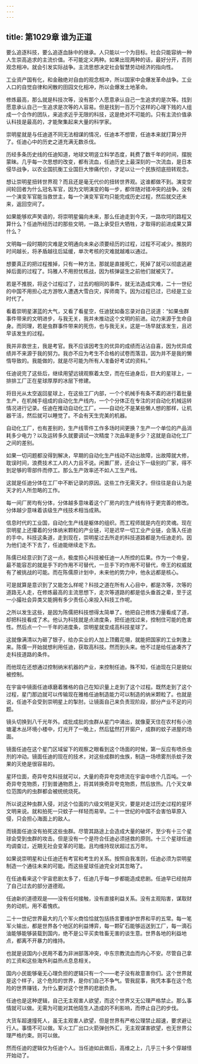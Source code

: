 ```yaml
---
---
---
```

title: 第1029章 谁为正道
---



要么追逐科技，要么追逐血脉中的继承。人只能以一个为目标。社会只能容纳一种人生崇高追求的主流价值。不可能定义两种。如果出现两种的话，最好分开，否则观念相冲。就会引发实际战争。主流思想决定社会智慧劳动经济的指向性。

工业资产国有化，和金融绝对自由的观念相冲，所以国家中会爆发革命战争。工业人口的自觉自律和闲散的田园文化相冲，所以会爆发土地革命。

修炼最高，那么就是科技次等，没有那个人愿意承认自己一生追求的是次等。找到愿意承认自己一生追求是次等的人容易。但是找到一百万个这样的心理下贱的人组成一个合作的团队，来追求近乎无限的科技，这是绝对不可能的。只有主流价值承认科技是最高的，才能聚集起来大量的科学家。

崇明星就是与任迪道不同无法相谋的情况，任迪本不想管，任迪本来就打算分开了。任迪心中的历史之道充满无数杀伐。

历经多条历史线的任迪知道，地球文明竖立科学态度，耗费了数千年的时间，摆脱蒙昧。几乎每一次思想的改变，都有流血，任迪历史上最深刻的一次流血，是日本侵华战争，以农业国抗衡工业国巨大惨痛代价，才足以让一个民族彻底扭转观念。

想让崇明星扭转世界观？而且还是毫无代价的扭转世界观。这谁都做不到。演变空间轮回者为什么冠名军官，因为文明演变的每一步，都伴随对错冲突的战争。没有一个演变军官能当救世主，每一个演变军官均只能完成历史过程，然后就交还未来，返回空间了。

如果能够欢声笑语的，将崇明星偏向未来，那么任迪走到今天，一路坎坷的路程又算什么？任迪所经历过的那些文明，一路上承受巨大牺牲，才取得的前进成果又算什么？

文明每一段时期的灾难是文明通向未来必须要经历的过程，过程不可减少。推脱的时间越长，将矛盾越往后延缓，单次考核的灾难就越难以通过。

想要真正的把过程推掉，只有一种方法，那就是直接死亡，死掉了就可以彻底逃避掉后面的过程了。玛雅人不用担忧核战，因为核弹诞生之前他们就被灭了。

若是不推脱，将这个过程过了，过去的相同的事件，就无法造成灾难，二十一世纪的中国不用担心北方游牧人遭遇大雪白灾，挥师南下。因为过程已过，已经是工业时代了。

看着崇明星湛蓝的大气，又看了看星空，任迪犹如备忘录对自己说道：“如果虫群事件带来的文明进步，与我无关，我并未推动这个文明的前进。动力来源于生命自身。而同理，若是虫群事件带来的死伤，也与我无关。这是一场早就该发生，且迟早该发生的过程。

我并非救世主，我是考官。我不应该因考生的优异的成绩而沾沾自喜，因为优异成绩并不来源于我的努力。我亦不应为考生不合格的试卷而落泪，因为并不是我的懒惰导致的。我能做的，就是尽可能为所有人准备好考试的资料。”

任迪说完了这些后，继续用望远镜观察着太空，而在任迪身后，巨大的星球上，一排排工厂正在星球厚厚的冰层下修建。

将目光从太空返回星球上，在这些工厂内部，一个个机械手有条不紊的进行着批量生产，在机械手组成的自动化生产线内，一个个分体正在专注的对自动化机械运转情况进行记录。任迪在推动自动化工厂。——自动化不是某些懒人想的那样，让机器干活，然后就可以睡觉了。不会有天生完美的机器。

自动化工厂，也有差别的，生产线零件工作多场时间更换？生产一个单位的产品消耗多少电力？以及运转多久就要调试一次精度？次品率是多少？这就是自动化工厂之间的差别。

如果一切问题都没得到解决，早期的自动化生产线动不动出故障，出故障就大修，耽误时间，浪费技术工人的人力且不说。闲置厂房，还会让下一级别的厂家，得不到足够的零部件而停工。那么生产效率还不如人工生产线。

这就是任迪分体在工厂中不断记录的原因。这些工作无需天才。但往往是自认为是天才的人所忽略的工作。

每一间厂房均有分体，分体越多意味着这个厂房内的生产线有待于更完善的修改。分体越少意味着该级生产线技术相当成熟。

信息时代的工业国，自动化生产线是躯体的组织。而工程师就是内在的灵魂。现在崇明星上还攥着的分体纳米颗粒的产业链，可是迟早一切工业产业链，会落入任迪的手中。科技这条道，走到现在，崇明星过去所走的科技道路都是为任迪走的。因为他们走不下去了，任迪能继续走下去。

陈儒已经意识到了这一点，极度担心科技被任迪一人所控的后果。作为一个帝皇，最不能容忍的就是手下的作用不可替代，一旦手下的作用不可替代，帝王的权威就有了被挑战的可能。而在陈儒原计划中，未来他的势力中，他永远都是核心。

可是就算是意识到了又能怎么样呢？科技之道在所有人心目中，都是次等，次等的道路无人走，在修炼最高的主流思想下，走次等道路的都是低头垂首之辈，至于这一小撮社会异类又能拥有多少责任心来投入科技工作呢。

之所以发生这些，是因为陈儒把科技想得太简单了。他把自己修炼力量看成了道，却把科技看成了术。他认为科技就是点进度条，把任迪找过来，控制住可能的危害性。然后点一个一千年的进度条，崇明星就变成高科技星球了。

这就像满清以为砸了银子，给办实业的人加上顶戴花翎，就能把国家的工业刺激上来。陈儒一开始就想利用任迪，获取高科技。然而到头来。他不过是给任迪凑齐了走科技道路的条件。

而他现在还想通过控制纳米机器的产业，来控制任迪。殊不知，任迪现在只是貌似被控制。

在宇宙中镜面任迪琢磨着雅格的自己在知识量上走到了这个过程。既然走到了这个过程，星门那边就可以传输现在雅格任迪制造能力可以制造的纳米颗粒了。也就是说，任迪不会受到崇明星上的掣肘。让镜面自己来负责现阶段，部分产业不足的问题。

镜头切换到八千光年外。成批成批的虫群从星门中涌出，就像夏天住在农村有小池塘灌木丛环境小楼中，灯光开了一晚上，然后猛然打开窗户，成群的蚊子进屋的场面。

镜面任迪在这个星门区域留下的观察之眼看到这个场面的时候，第一反应有喷杀虫剂的冲动。镜面任迪的现在的技术，对这些成群的虫族，制造一场喷雾剂杀蚊子效果的灭绝是很容易的。

星环位面，奇异夸克科技就可以，大量的奇异夸克喷流在宇宙中喷个几百吨。一个奇异夸克物质，打到普通物质上，将其转换奇异夸克物质，然后放热。几个天文单位范围内的虫群都会被统统烧死。

所以说这种虫群入侵，对这个位面的六级文明是天灾，要是对走过历史过程的星环文明来说。就和拍死一只蚊子一样轻而易举。二十一世纪的中国不会害怕草原入侵，只会担心海面上的敌人。

而镜面任迪没有拍死这些虫群。尽管其路途上会造成大量的破坏，至少有十三个星球会受到虫群的攻击。但是没有一个是符合任迪必须拯救的原则。十三个星球任迪均调查过，近期无社会变革的可能。且均维持现状超过五万年。

如果说崇明星和让任迪还有考官和考生的关系。按照自我准则，任迪必须为崇明星制造一个通往未来的可能。而这些星球任迪完全对其忽略了。

在任迪看来这个宇宙悲剧太多了，任迪几乎每一步都能造成悲剧。任迪早已经抛弃了自己过去的部分道德观。

任迪新的道德观是——没有任何接触，没有直接利益关系。没有主观陷害，谋取财务的动机，用不着愧疚。

二十一世纪世界最大的几个军火商恰恰就包括扬言要维护世界和平的五常。每一笔军火输出，都是世界各个地区的利益博弈，每一颗矿石能够运送到工厂，每一滴石油能够能够装载到国内，绝不是公平买卖牲畜无害的谈生意。世界各地的利益地点，都离不开暴力的维持。

也就是说国内小民用不着为非洲部落冲突，中东宗教流血而内心不安。尽管自己拿的工资和这些海外利益热点息息相关。

国内小民能够毫无心理负担的逻辑只有一个——老子没有故意害你们。这个世界就是这个样子，这个危险的世界，是你们自己不争气。管我屁事，我凭本事在这个危险的世界赚钱，为什么要对这个世界的悲剧负责。

任迪也是这种逻辑，自己无主观害人欲望，而这个世界又无公理严格禁止。那么事情就可以做。无需为可能对其他陌生人造成的不利影响，而停止自己的步伐。

大货车超速撞死人，虽无主观害人欲望，但是世界有严格公理禁止超速，要求避让行人。事情不可以做。军火工厂出口火箭弹创外汇，无主观谋害欲望，也无世界公理严格约束。则可以做。

然而任迪的逻辑仅为任迪个人。当任迪如此做后，高维之上，几乎三十多个穿越怪开始动了。